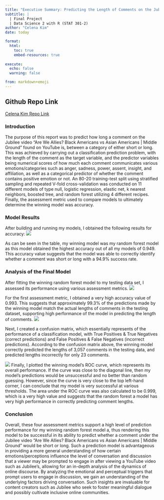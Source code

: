 ```yaml
---
title: "Executive Summary: Predicting the Length of Comments on the Jubilee Middle Ground video 'Are We Allies? Black Americans vs Asian Americans'"
subtitle: |
  | Final Project 
  | Data Science 2 with R (STAT 301-2)
author: "Celena Kim"
date: today

format:
  html:
    toc: true
    embed-resources: true
    
execute:
  echo: false
  warning: false

from: markdown+emoji 
---
```


::: {.callout-tip icon="false"}
## Github Repo Link

[Celena Kim Repo Link](https://github.com/stat301-2-2024-winter/final-project-2-celenakim)
:::


### Introduction
The purpose of this report was to predict how long a comment on the Jubilee video "Are We Allies? Black Americans vs Asian Americans | Middle Ground" found on YouTube is, between a category of either short or long. This was achieved by carrying out a classification prediction problem, with the length of the comment as the target variable, and the predictor variables being numerical scores of how much each comment communicates various emotions/categories such as anger, sadness, power, assent, insight, and affiliation, as well as a categorical predictor of whether the comment contains positive emotion or not. An 80-20 training-test split using stratified sampling and repeated V-fold cross-validation was conducted on 11 different models of type null, logistic regression, elastic net, k nearest neighbors, boosted tree, and random forest utilizing 4 different recipes. Finally, the assessment metric used to compare models to ultimately determine the winning model was accuracy.

### Model Results
After building and running my models, I obtained the following results for accuracy:
![](results/tbl_result_accuracy.png) 

As can be seen in the table, my winning model was my random forest model as this model obtained the highest accuracy out of all my models of 0.949. This accuracy value suggests that the model was able to correctly identify whether a comment was short or long with a 94.9% success rate.

### Analysis of the Final Model
After fitting the winning random forest model to my testing data set, I assessed its performance using various assessment metrics.
![](results/winning_accuracy_dt.png)

For the first assessment metric, I obtained a very high accuracy value of 0.993. This suggests that approximately 99.3% of the predictions made by the winning model match the actual lengths of comments in the testing dataset, supporting high performance of the model in predicting the length of comments.
![](results/conf_mat_rf_dt.png)

Next, I created a confusion matrix, which essentially represents of the performance of a classification model, with True Positives & True Negatives (correct predictions) and False Positives & False Negatives (incorrect predictions). According to the confusion matrix above, the winning model correctly predicted the lengths of 3,057 comments in the testing data, and predicted lengths incorrectly for only 23 comments.

![](results/winning_roc_curve.png)
Finally, I plotted the winning model's ROC curve, which represents its overall performance. If the curve was close to the diagonal line, then my model’s predictions would be unsuccessful and no better than random guessing. However, since the curve is very close to the top left-hand corner, I can conclude that my model is very successful at various thresholds. The area under the ROC curve was also calculated to be 0.999, which is a very high value and suggests that the random forest a model has very high performance in correctly predicting comment lengths.


### Conclusion
Overall, these four assessment metrics support a high level of prediction performance for my winning random forest model a, thus rendering this model to be successful in  its ability to predict whether a comment under the Jubilee video "Are We Allies? Black Americans vs Asian Americans | Middle Ground" would be short or long. Such a prediction model is advantageous in providing a more general understanding of how certain emotions/perceptions influence the level of conversation and discussion that a viewer may be prompted to engage in after viewing a YouTube video such as Jubilee's, allowing for an in-depth analysis of the dynamics of online discourse. By analyzing the emotional and perceptual triggers that prompt users to engage in discussion, we gain an understanding of the underlying factors driving conversation. Such insights are invaluable for content creators such as Jubilee who seek to foster meaningful dialogue and possibly cultivate inclusive online communities. 




